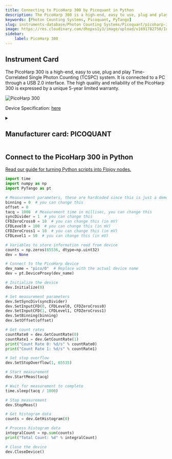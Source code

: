 ```yaml
---
title: Connecting to PicoHarp 300 by Picoquant in Python
description: The PicoHarp 300 is a high-end, easy to use, plug and play Time-Correlated Single Photon Counting (TCSPC) system. It is connected to a PC through a USB 2.0 interface. The high quality and reliability of the PicoHarp 300 is expressed by a unique 5-year limited warranty.
keywords: [Photon Counting Systems, Picoquant, PyTango] 
slug: instruments-database/Photon Counting Systems/Picoquant/picoharp-300 
image: https://res.cloudinary.com/dhopxs1y3/image/upload/v1691782750/Instruments/Photon%20Counting%20System/Singlequantum/Singlequantum.jpg
sidebar:
    label: PicoHarp 300 
---
```



## Instrument Card

The PicoHarp 300 is a high-end, easy to use, plug and play Time-Correlated Single Photon Counting (TCSPC) system. It is connected to a PC through a USB 2.0 interface. The high quality and reliability of the PicoHarp 300 is expressed by a unique 5-year limited warranty.



![PicoHarp 300](https://res.cloudinary.com/dhopxs1y3/image/upload/v1691782750/Instruments/Photon%20Counting%20System/Singlequantum/Singlequantum.jpg)

Device Specification: [here](https://www.picoquant.com/images/uploads/downloads/7304-picoharp300.pdf)

<details style={{ marginTop: "15px"}}>
<summary><h2 style={{display:'inline'}}>Manufacturer card: PICOQUANT</h2></summary>

![PICOQUANT](https://res.cloudinary.com/dhopxs1y3/image/upload/v1692125981/Instruments/Vendor%20Logos/PicoQuant.png)

The PicoQuant group was founded in 1996 to develop robust, compact, and easy to use time-resolved instrumentation and systems. Since April 2008 sales and support in North America is handled by PicoQuant Photonics North America Inc. In January 2010, the PicoQuant group was extended by PicoQuant Innovations, which was founded to support the increasing activities in the field of teaching, customer support, and event organization.

- Headquarters: Berlin, Germany
- Yearly Revenue (millions, USD): 14.7
- Vendor Website: [here](https://www.picoquant.com/)

</details>


<FeaturedInstrumentVideo category="PHOTON_COUNTING_SYSTEMS" />

## Connect to the PicoHarp 300 in Python

[Read our guide for turning Python scripts into Flojoy nodes.](https://docs.flojoy.ai/contribution/blocks/custom-flojoy-block/)



<Tabs>
<TabItem value="Flojoy" label="Flojoy" className="flojoy-instrument-tabs">

<SectionsCard category="PHOTON_COUNTING_SYSTEMS" manufacturer="Picoquant"></SectionsCard>

</TabItem>
<TabItem value="PyTango" label="PyTango">

```python
import time
import numpy as np
import PyTango as pt

# Measurement parameters, these are hardcoded since this is just a demo
binning = 0  # you can change this
offset = 0
tacq = 1000  # Measurement time in millisec, you can change this
syncDivider = 1  # you can change this
CFDZeroCross0 = 10  # you can change this (in mV)
CFDLevel0 = 100  # you can change this (in mV)
CFDZeroCross1 = 10  # you can change this (in mV)
CFDLevel1 = 50  # you can change this (in mV)

# Variables to store information read from device
counts = np.zeros(65536, dtype=np.uint32)
dev = None

# Connect to the PicoHarp device
dev_name = "pico/0"  # Replace with the actual device name
dev = pt.DeviceProxy(dev_name)

# Initialize the device
dev.Initialize(0)

# Set measurement parameters
dev.SetSyncDiv(syncDivider)
dev.SetInputCFD(0, CFDLevel0, CFDZeroCross0)
dev.SetInputCFD(1, CFDLevel1, CFDZeroCross1)
dev.SetBinning(binning)
dev.SetOffset(offset)

# Get count rates
countRate0 = dev.GetCountRate(0)
countRate1 = dev.GetCountRate(1)
print("Count Rate 0: %d/s" % countRate0)
print("Count Rate 1: %d/s" % countRate1)

# Set stop overflow
dev.SetStopOverflow(1, 65535)

# Start measurement
dev.StartMeas(tacq)

# Wait for measurement to complete
time.sleep(tacq / 1000)

# Stop measurement
dev.StopMeas()

# Get histogram data
counts = dev.GetHistogram(0)

# Process histogram data
integralCount = np.sum(counts)
print("Total Count: %d" % integralCount)

# Close the device
dev.CloseDevice()
```

</TabItem>
</Tabs>